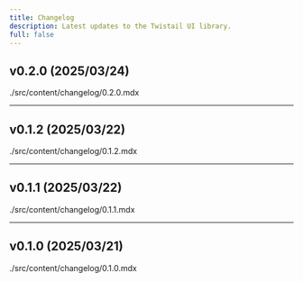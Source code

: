 ```yaml
---
title: Changelog
description: Latest updates to the Twistail UI library.
full: false
---
```


## v0.2.0 (2025/03/24)
<include cwd>./src/content/changelog/0.2.0.mdx</include>

---

## v0.1.2 (2025/03/22)
<include cwd>./src/content/changelog/0.1.2.mdx</include>

---

## v0.1.1 (2025/03/22)
<include cwd>./src/content/changelog/0.1.1.mdx</include>

---

## v0.1.0 (2025/03/21)
<include cwd>./src/content/changelog/0.1.0.mdx</include>
